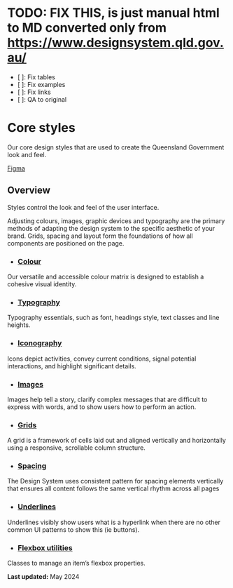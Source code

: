 

<Meta title="1. Styles" />

# TODO: FIX THIS, is just manual html to MD converted only from https://www.designsystem.qld.gov.au/
* [ ]: Fix tables
* [ ]: Fix examples
* [ ]: Fix links
* [ ]: QA to original

Core styles
===========

Our core design styles that are used to create the Queensland Government look and feel.

[Figma](https://www.figma.com/file/qKsxl3ogIlBp7dafgxXuCA/QLD-GOV-DDS?type=design&node-id=23805%3A301142&mode=design&t=NZkydKbL0aPnxoXw-1%20class=)

Overview
--------

Styles control the look and feel of the user interface.

Adjusting colours, images, graphic devices and typography are the primary methods of adapting the design system to the specific aesthetic of your brand. Grids, spacing and layout form the foundations of how all components are positioned on the page.

*   ### [Colour](./?path=/docs/1-styles-colour--overview)

Our versatile and accessible colour matrix is designed to establish a cohesive visual identity.

*   ### [Typography](styles/typography.html)

Typography essentials, such as font, headings style, text classes and line heights.

*   ### [Iconography](styles/iconography.html)

Icons depict activities, convey current conditions, signal potential interactions, and highlight significant details.

*   ### [Images](styles/images.html)

Images help tell a story, clarify complex messages that are difficult to express with words, and to show users how to perform an action.

*   ### [Grids](styles/layout-foundations.html)

A grid is a framework of cells laid out and aligned vertically and horizontally using a responsive, scrollable column structure.

*   ### [Spacing](styles/spacing.html)

The Design System uses consistent pattern for spacing elements vertically that ensures all content follows the same vertical rhythm across all pages

*   ### [Underlines](styles/underlines.html)

Underlines visibly show users what is a hyperlink when there are no other common UI patterns to show this (ie buttons).

*   ### [Flexbox utilities](styles/flex-box-utilities.html)

Classes to manage an item’s flexbox properties.


**Last updated:** May 2024
